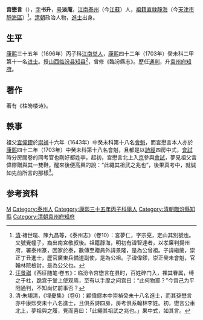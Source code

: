 '''宫懋言'''（{{bd|1673年||1732年|catIdx=Gong宮}}），[[表字|字]]'''书升'''，[[号|号]]'''淡庵'''，[[江南省|江南]][[泰州_(南唐)|泰州]]（今[[江蘇|江蘇]]）人，[[祖籍|祖籍]][[直隸|直隸]][[靜海縣|靜海]]（今[[天津市|天津市]][[靜海區|靜海區]]）<ref>[[清|清]]·褚世暄、陳九昌等，《泰州志》（卷10）：宮夢仁，字宗兗，定山其別號也。又號覺幢子，裔出南宮敬叔後。祖籍靜海，明初有諱智達者，以孝廉判揚州府，署泰州篆，因家於泰，數傳至贈員外諱景隆，是為公曾祖。子諱繼蘭，崇正丁丑進士，歷官廣東兵備道副使，是為公祖。子諱偉鏐，崇正癸未會魁，官翰林院檢討，是為公父也。</ref>。[[清朝|清朝]]政治人物，[[進士|進士]]出身。

==生平==
[[康熙|康熙]]三十五年（1696年）丙子科[[江南省|江南]][[举人|举人]]，[[康熙|康熙]]四十二年（1703年）癸未科二甲第十一名[[进士|进士]]。授[[山西省_(清)|山西]][[临汾县|临汾县]][[知县|知县]]<ref>[[汪景祺|汪景祺]]《西征随笔·卷五》：临汾令宫懋言在县时，百姓碎门入，裸其眷属，缚之于柱，跪宫于堂上使观焉，至有以手摩之问宫曰：“此何物耶？”今宫己为平阳通判，不知尚忆前事否？</ref>，曾修《臨汾縣志》。歷任[[通判|通判]]，升[[袁州府|袁州府]][[知府|知府]]。

==著作==
著有《柱笏楼诗》。

==軼事==
祖父[[宫偉鏐|宫偉鏐]]於[[崇禎|崇禎]]十六年（1643年）中癸未科第十八名[[會魁|會魁]]，而宮懋言本人亦於[[康熙|康熙]]四十二年（1703年）中癸未科第十八名會魁，且都是以[[詩經|詩經]]四房中式，[[會試|會試]]時分房閱卷的同考官也剛好都姓李，起初，宮懋言北上入[[北京城|京]]參與[[會試|會試]]，夢見祖父宮偉鏐贈與其一雙鞋，醒來後便高興的說：“此繩其祖武之兆也”，後果真考中，就誠如先前所言的那樣<ref>清·朱翊清，《埋憂集》（卷6）：顧偉鏐本中崇禎癸未十八名進士，而其孫懋言亦中康熙癸未十八名進士，且俱系詩四房，房考俱系翰林李姓。初，懋言公車北上，夢祖與之履，覺而喜曰：「此繩其祖武之兆也。」果中式，如其言。</ref>。

== 参考资料 ==
{{reflist}}

{{康熙四十二年癸未科殿試金榜}}

{{Authority control}}

{{DEFAULTSORT:Gong宮}}
[[Category:宮姓|M]]
[[Category:泰州人|Category:泰州人]]
[[Category:康熙三十五年丙子科舉人|Category:康熙三十五年丙子科舉人]]
[[Category:清朝臨汾縣知縣|Category:清朝臨汾縣知縣]]
[[Category:清朝袁州府知府|Category:清朝袁州府知府]]